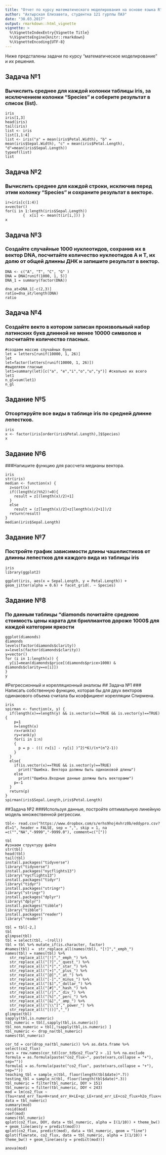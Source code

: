 ```yaml
---
title: "Отчет по курсу математического моделирования на основе языка R"
author: "Ахтырская Елизавета, студентка 121 гурппы ПАЭ"
date: "30.03.2017"
output: rmarkdown::html_vignette
vignette: >
  %\VignetteIndexEntry{Vignette Title}
  %\VignetteEngine{knitr::rmarkdown}
  %\VignetteEncoding{UTF-8}
---
```


Ниже предсталены задачи по курсу "математическое моделирование" и их решения.

## Задача №1
### Вычислить среднее для каждой колонки таблицы iris, за исключением колонки “Species” и соберите результат в список (list).

```
iris
iris[1,3]
head(iris)
tail(iris)
list <- iris
list[1,1:4]
list <- iris("a" = mean(iris$Petal.Width), "b" = mean(iris$Sepal.Width), "c" = mean(iris$Petal.Length), "d"=mean(iris$Sepal.Length))
typeof(list)
list 
```


## Задача №2 
### Вычислить среднее для каждой строки, исключив перед этим колонку “Species” и сохраните результат в векторе.

```
ir=iris[c(1:4)] 
x=vector()
for(i in 1:length(iris$Sepal.Length))
        {  x[i] <- mean(t(ir[i,])) }
x

```
## Задача №3 
### Создайте случайные 1000 нуклеотидов, сохранив их в вектор DNA, посчитайте количество нуклеотидов A и T, их долю от общей длинны ДНК и запишите результат в вектор.
 
 
```
DNA <- c("A", "T", "C", "G" ) 
DNA = DNA[runif(1000, 1, 5)]
DNA_1 = summary(factor(DNA))

dna_at=DNA_1[-c(2,3)]
ratio=dna_at/length(DNA)
ratio
```

## Задача №4
### Создайте векто в котором записан произвольный набор латинских букв длинной не менее 10000 символов и посчитайте количество гласных.

```
#создаем массив случайных букв
let = letters[runif(10000, 1, 26)] 
let
let=factor(letters[runif(10000, 1, 26)])
#выделяем гласные
let1=summary(let)[c("a", "e","i","o","u","y")] #сколько их всего
let1
n_gl=sum(let1)
n_gl
```

## Задание №5
### Отсортируйте все виды в таблице iris по средней длинне лепестков.

```
iris
x <- factor(iris[order(iris$Petal.Length),]$Species)
x
```
## Задание №6 
###Напишите функцию для рассчета медианы вектора.

```
iris
str(iris)
median <- function(x) {
  z=sort(x)
  if((length(z)%%2)!=0){
    result = z[(length(x)/2)+1]
  }
  else
    result = (z[length(x)/2]+z[length(x)/2+1])/2
  return(result)
}
median(iris$Sepal.Length)
```



## Задание №7 
### Постройте график зависимости длины чашелистиков от длинны лепестков для каждого вида из таблицы iris
```
iris
library(ggplot2) 

ggplot(iris, aes(x = Sepal.Length, y = Petal.Length)) + geom_jitter(alpha = 0.6) + facet_grid(. ~ Species)
```


## Задание №8
### По данным таблицы "diamonds почитайте среднюю стоимость цены карата для бриллиантов дороже 1000$ для каждой категории яркости 
```
ggplot(diamonds)
diamonds
levels(factor(diamonds$clarity))
x=levels(factor(diamonds$clarity))
y=vector()
for (i in 1:length(x)) {
  y[i]=mean(diamonds$price[(diamonds$price>1000) & diamonds$clarity==x[i]])
}
y
```


#Регрессионный и корелляционный анализы
## Задача №1
### Написать собственную функцию, которая бы для двух векторов одинакового объема считала бы коэффициент корелляции Спирмена.

```
iris
spirman <- function(x, y) {
  if(length(x)==length(y) && is.vector(x)==TRUE && is.vector(y)==TRUE){
    p=1
    n=length(x)
    rx=rank(x)
    ry=rank(y)
    for(i in 1:n)
    {
      p = p - ((( rx[i] - ry[i] )^2)*6)/(n*(n^2-1))
    }
  }
  else{
    if(is.vector(x)==TRUE && is.vector(y)==TRUE)
      print("Ошибка. Вектора должны быть одинаковой длины")
    else
      print("Ошибка.Входные данные должны быть векторами")
    p=-1
  }
  return(p)
}
spirman(iris$Sepal.Length,iris$Petal.Length)
```


##Задача №2 
###Используя данные, постройте оптимальную линейную модель множественной регрессии.

```
tbl<- read.csv("https://www.dropbox.com/s/erhs9hoj4vhrz0b/eddypro.csv?dl=1", header = FALSE, sep = ",", skip = 1, na =c("","NA","-9999","-9999.0"), comment=c("["))

tbl
#узнаем структуру файла
str(tbl)
head(tbl)
tail(tbl)
install.packages("tidyverse")
library("tidyverse")
install.packages("nycflights13")
library("nycflights13")
install.packages("tidyr")
library("tidyr")
install.packages("stringr")
library("stringr")
install.packages("dplyr")
library("dplyr")
install.packages("tibble")
library("tibble")
install.packages("reader")
library("reader")

tbl = tbl[-2,]
tbl
glimpse(tbl)
tbl = select(tbl, -(roll))
tbl = tbl %>% mutate_if(is.character, factor)
#names(tbl) =  str_replace_all(names(tbl), "[!]","_emph_")
names(tbl) = names(tbl) %>% 
  str_replace_all("[!]","_emph_") %>% 
  str_replace_all("[?]","_quest_") %>% 
  str_replace_all("[*]","_star_") %>% 
  str_replace_all("[+]","_plus_") %>%
  str_replace_all("[@]","_at_") %>%
  str_replace_all("[-]","_minus_") %>%
  str_replace_all("[$]","_dollar_") %>%
  str_replace_all("[#]","_hash_") %>%
  str_replace_all("[/]","_div_") %>%
  str_replace_all("[%]","_perc_") %>%
  str_replace_all("[&]","_amp_") %>%
  str_replace_all("[\\^]","_power_") %>%
  str_replace_all("[()]","_") 
glimpse(tbl)
sapply(tbl,is.numeric)
tbl_numeric = tbl[,sapply(tbl,is.numeric)]
tbl_non_numeric = tbl[,!sapply(tbl,is.numeric) ]
tbl_numeric <- drop_na(tbl_numeric)
names(tbl_numeric)

cor_td = cor(drop_na(tbl_numeric)) %>% as.data.frame %>% select(co2_flux)
vars = row.names(cor_td)[cor_td$co2_flux^2 > .1] %>% na.exclude
formula = as.formula(paste("co2_flux~", paste(vars,collapse = "+"), sep=""))
formula1 = as.formula(paste("co2_flux", paste(vars,collapse = "+"), sep=""))
teaching_tbl = sample_n(tbl, floor(length(tbl$date)*.7))
testing_tbl = sample_n(tbl, floor(length(tbl$date)*.3))
tbl_numeric = filter(tbl_numeric, DOY > 151)
tbl_numeric = filter(tbl_numeric, DOY < 243)
mod = lm(co2_flux ~ (Tau+rand_err_Tau+H+rand_err_H+LE+qc_LE+rand_err_LE+co2_flux+h2o_flux+qc_h2o_flux+rand_err_h2o_flux+H_strg+co2_molar_density+h2o_time_lag+sonic_temperature+air_temperature+air_density+air_molar_volume+es+RH+VPD+max_speed+u_star_+TKE+T_star_+un_Tau+un_H+un_LE+un_co2_flux+un_h2o_flux+u_var+v_var+w_var+h2o_var+w_div_ts_cov+w_div_co2_cov+w_div_h2o_cov+flowrate)^2, data = tbl_numeric)
summary(mod)
resid(mod)
coef(mod)
names(tbl_numeric)
qplot(co2_flux, DOY, data = tbl_numeric, alpha = I(1/10)) + theme_bw() + geom_line(aes(y = predict(mod)))
qplot(co2_flux, predict(mod), data = tbl_numeric, geom = "line")
qplot(flowrate, co2_flux, data = tbl_numeric, alpha = I(1/10)) + theme_bw() + geom_line(aes(y = predict(mod)))

anova(mod)
```
